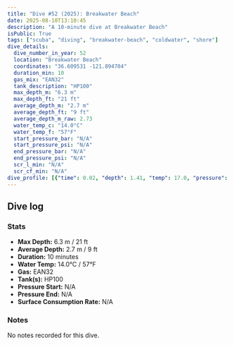 ```yaml
---
title: "Dive #52 (2025): Breakwater Beach"
date: 2025-08-10T13:10:45
description: "A 10-minute dive at Breakwater Beach"
isPublic: True
tags: ["scuba", "diving", "breakwater-beach", "coldwater", "shore"]
dive_details:
  dive_number_in_year: 52
  location: "Breakwater Beach"
  coordinates: "36.609531 -121.894704"
  duration_min: 10
  gas_mix: "EAN32"
  tank_description: "HP100"
  max_depth_m: "6.3 m"
  max_depth_ft: "21 ft"
  average_depth_m: "2.7 m"
  average_depth_ft: "9 ft"
  average_depth_m_raw: 2.73
  water_temp_c: "14.0°C"
  water_temp_f: "57°F"
  start_pressure_bar: "N/A"
  start_pressure_psi: "N/A"
  end_pressure_bar: "N/A"
  end_pressure_psi: "N/A"
  scr_l_min: "N/A"
  scr_cf_min: "N/A"
dive_profile: [{"time": 0.02, "depth": 1.41, "temp": 17.0, "pressure": null}, {"time": 0.03, "depth": 1.57, "temp": 17.0, "pressure": null}, {"time": 0.05, "depth": 1.7, "temp": 17.0, "pressure": null}, {"time": 0.07, "depth": 1.92, "temp": 17.0, "pressure": null}, {"time": 0.08, "depth": 2.08, "temp": 17.0, "pressure": null}, {"time": 0.1, "depth": 2.26, "temp": 17.0, "pressure": null}, {"time": 0.12, "depth": 2.31, "temp": 17.0, "pressure": null}, {"time": 0.13, "depth": 2.46, "temp": 17.0, "pressure": null}, {"time": 0.15, "depth": 2.69, "temp": 17.0, "pressure": null}, {"time": 0.17, "depth": 2.8, "temp": 17.0, "pressure": null}, {"time": 0.18, "depth": 2.92, "temp": 17.0, "pressure": null}, {"time": 0.2, "depth": 3.05, "temp": 17.0, "pressure": null}, {"time": 0.22, "depth": 3.27, "temp": 17.0, "pressure": null}, {"time": 0.23, "depth": 3.48, "temp": 17.0, "pressure": null}, {"time": 0.25, "depth": 3.6, "temp": 16.0, "pressure": null}, {"time": 0.28, "depth": 3.66, "temp": 16.0, "pressure": null}, {"time": 0.3, "depth": 3.78, "temp": 16.0, "pressure": null}, {"time": 0.32, "depth": 3.94, "temp": 16.0, "pressure": null}, {"time": 0.33, "depth": 4.11, "temp": 16.0, "pressure": null}, {"time": 0.35, "depth": 4.26, "temp": 16.0, "pressure": null}, {"time": 0.37, "depth": 4.47, "temp": 16.0, "pressure": null}, {"time": 0.38, "depth": 4.61, "temp": 16.0, "pressure": null}, {"time": 0.4, "depth": 4.81, "temp": 16.0, "pressure": null}, {"time": 0.42, "depth": 4.95, "temp": 16.0, "pressure": null}, {"time": 0.47, "depth": 5.08, "temp": 16.0, "pressure": null}, {"time": 0.48, "depth": 5.17, "temp": 16.0, "pressure": null}, {"time": 0.5, "depth": 5.28, "temp": 16.0, "pressure": null}, {"time": 0.52, "depth": 5.42, "temp": 16.0, "pressure": null}, {"time": 0.53, "depth": 5.51, "temp": 16.0, "pressure": null}, {"time": 0.55, "depth": 5.58, "temp": 15.0, "pressure": null}, {"time": 0.58, "depth": 5.65, "temp": 15.0, "pressure": null}, {"time": 0.62, "depth": 5.68, "temp": 15.0, "pressure": null}, {"time": 0.65, "depth": 5.79, "temp": 15.0, "pressure": null}, {"time": 0.67, "depth": 5.82, "temp": 15.0, "pressure": null}, {"time": 0.68, "depth": 5.95, "temp": 15.0, "pressure": null}, {"time": 0.7, "depth": 6.14, "temp": 15.0, "pressure": null}, {"time": 0.72, "depth": 6.27, "temp": 15.0, "pressure": null}, {"time": 0.73, "depth": 6.2, "temp": 15.0, "pressure": null}, {"time": 0.77, "depth": 6.15, "temp": 15.0, "pressure": null}, {"time": 0.78, "depth": 6.07, "temp": 15.0, "pressure": null}, {"time": 0.8, "depth": 6.11, "temp": 15.0, "pressure": null}, {"time": 0.82, "depth": 6.1, "temp": 15.0, "pressure": null}, {"time": 0.83, "depth": 6.03, "temp": 15.0, "pressure": null}, {"time": 0.92, "depth": 5.92, "temp": 14.0, "pressure": null}, {"time": 0.97, "depth": 5.99, "temp": 14.0, "pressure": null}, {"time": 0.98, "depth": 6.09, "temp": 14.0, "pressure": null}, {"time": 1.0, "depth": 6.15, "temp": 14.0, "pressure": null}, {"time": 1.02, "depth": 6.21, "temp": 14.0, "pressure": null}, {"time": 1.03, "depth": 6.1, "temp": 14.0, "pressure": null}, {"time": 1.05, "depth": 6.05, "temp": 14.0, "pressure": null}, {"time": 1.07, "depth": 5.98, "temp": 14.0, "pressure": null}, {"time": 1.12, "depth": 5.92, "temp": 14.0, "pressure": null}, {"time": 1.13, "depth": 5.82, "temp": 14.0, "pressure": null}, {"time": 1.15, "depth": 5.92, "temp": 14.0, "pressure": null}, {"time": 1.17, "depth": 5.98, "temp": 14.0, "pressure": null}, {"time": 1.18, "depth": 6.09, "temp": 14.0, "pressure": null}, {"time": 1.2, "depth": 6.24, "temp": 14.0, "pressure": null}, {"time": 1.22, "depth": 6.28, "temp": 14.0, "pressure": null}, {"time": 1.27, "depth": 6.16, "temp": 14.0, "pressure": null}, {"time": 1.28, "depth": 6.02, "temp": 14.0, "pressure": null}, {"time": 1.32, "depth": 5.83, "temp": 14.0, "pressure": null}, {"time": 1.33, "depth": 5.68, "temp": 14.0, "pressure": null}, {"time": 1.35, "depth": 5.57, "temp": 14.0, "pressure": null}, {"time": 1.62, "depth": 5.34, "temp": 14.0, "pressure": null}, {"time": 1.63, "depth": 5.34, "temp": 14.0, "pressure": null}, {"time": 1.67, "depth": 5.29, "temp": 14.0, "pressure": null}, {"time": 1.77, "depth": 5.17, "temp": 14.0, "pressure": null}, {"time": 1.78, "depth": 5.09, "temp": 14.0, "pressure": null}, {"time": 1.8, "depth": 4.96, "temp": 14.0, "pressure": null}, {"time": 1.82, "depth": 4.99, "temp": 14.0, "pressure": null}, {"time": 1.87, "depth": 5.06, "temp": 14.0, "pressure": null}, {"time": 1.88, "depth": 5.12, "temp": 14.0, "pressure": null}, {"time": 1.92, "depth": 5.05, "temp": 14.0, "pressure": null}, {"time": 1.93, "depth": 5.05, "temp": 14.0, "pressure": null}, {"time": 1.97, "depth": 4.91, "temp": 14.0, "pressure": null}, {"time": 1.98, "depth": 4.76, "temp": 14.0, "pressure": null}, {"time": 2.0, "depth": 4.75, "temp": 14.0, "pressure": null}, {"time": 2.03, "depth": 4.91, "temp": 14.0, "pressure": null}, {"time": 2.05, "depth": 4.92, "temp": 14.0, "pressure": null}, {"time": 2.08, "depth": 4.8, "temp": 14.0, "pressure": null}, {"time": 2.1, "depth": 4.62, "temp": 14.0, "pressure": null}, {"time": 2.12, "depth": 4.44, "temp": 14.0, "pressure": null}, {"time": 2.13, "depth": 4.41, "temp": 14.0, "pressure": null}, {"time": 2.15, "depth": 4.42, "temp": 14.0, "pressure": null}, {"time": 2.18, "depth": 4.52, "temp": 14.0, "pressure": null}, {"time": 2.2, "depth": 4.6, "temp": 14.0, "pressure": null}, {"time": 2.22, "depth": 4.66, "temp": 14.0, "pressure": null}, {"time": 2.28, "depth": 4.44, "temp": 14.0, "pressure": null}, {"time": 2.3, "depth": 4.29, "temp": 14.0, "pressure": null}, {"time": 2.32, "depth": 4.22, "temp": 14.0, "pressure": null}, {"time": 2.33, "depth": 4.19, "temp": 14.0, "pressure": null}, {"time": 2.4, "depth": 4.31, "temp": 14.0, "pressure": null}, {"time": 2.48, "depth": 4.13, "temp": 14.0, "pressure": null}, {"time": 2.52, "depth": 3.99, "temp": 14.0, "pressure": null}, {"time": 2.57, "depth": 4.1, "temp": 14.0, "pressure": null}, {"time": 2.6, "depth": 4.17, "temp": 14.0, "pressure": null}, {"time": 2.65, "depth": 3.92, "temp": 14.0, "pressure": null}, {"time": 2.67, "depth": 3.88, "temp": 14.0, "pressure": null}, {"time": 2.75, "depth": 3.72, "temp": 14.0, "pressure": null}, {"time": 2.77, "depth": 3.63, "temp": 14.0, "pressure": null}, {"time": 2.78, "depth": 3.71, "temp": 14.0, "pressure": null}, {"time": 2.92, "depth": 3.65, "temp": 14.0, "pressure": null}, {"time": 2.93, "depth": 3.6, "temp": 14.0, "pressure": null}, {"time": 2.97, "depth": 3.67, "temp": 14.0, "pressure": null}, {"time": 2.98, "depth": 3.74, "temp": 14.0, "pressure": null}, {"time": 3.03, "depth": 3.63, "temp": 14.0, "pressure": null}, {"time": 3.05, "depth": 3.46, "temp": 14.0, "pressure": null}, {"time": 3.07, "depth": 3.28, "temp": 14.0, "pressure": null}, {"time": 3.13, "depth": 3.53, "temp": 14.0, "pressure": null}, {"time": 3.15, "depth": 3.67, "temp": 14.0, "pressure": null}, {"time": 3.17, "depth": 3.84, "temp": 14.0, "pressure": null}, {"time": 3.18, "depth": 3.58, "temp": 14.0, "pressure": null}, {"time": 3.22, "depth": 3.45, "temp": 14.0, "pressure": null}, {"time": 3.25, "depth": 3.54, "temp": 14.0, "pressure": null}, {"time": 3.27, "depth": 3.48, "temp": 14.0, "pressure": null}, {"time": 3.28, "depth": 3.31, "temp": 15.0, "pressure": null}, {"time": 3.37, "depth": 3.16, "temp": 15.0, "pressure": null}, {"time": 3.42, "depth": 3.04, "temp": 15.0, "pressure": null}, {"time": 3.43, "depth": 3.06, "temp": 15.0, "pressure": null}, {"time": 3.47, "depth": 2.99, "temp": 15.0, "pressure": null}, {"time": 3.5, "depth": 2.9, "temp": 15.0, "pressure": null}, {"time": 3.52, "depth": 2.84, "temp": 15.0, "pressure": null}, {"time": 3.55, "depth": 2.92, "temp": 15.0, "pressure": null}, {"time": 3.6, "depth": 3.02, "temp": 15.0, "pressure": null}, {"time": 3.62, "depth": 3.08, "temp": 15.0, "pressure": null}, {"time": 3.63, "depth": 3.18, "temp": 15.0, "pressure": null}, {"time": 3.67, "depth": 3.04, "temp": 15.0, "pressure": null}, {"time": 3.68, "depth": 2.87, "temp": 15.0, "pressure": null}, {"time": 3.7, "depth": 2.91, "temp": 15.0, "pressure": null}, {"time": 3.73, "depth": 2.99, "temp": 15.0, "pressure": null}, {"time": 3.75, "depth": 3.03, "temp": 15.0, "pressure": null}, {"time": 3.78, "depth": 2.87, "temp": 15.0, "pressure": null}, {"time": 3.87, "depth": 2.9, "temp": 15.0, "pressure": null}, {"time": 3.88, "depth": 2.78, "temp": 15.0, "pressure": null}, {"time": 3.93, "depth": 2.71, "temp": 15.0, "pressure": null}, {"time": 3.97, "depth": 2.54, "temp": 15.0, "pressure": null}, {"time": 4.03, "depth": 2.65, "temp": 15.0, "pressure": null}, {"time": 4.08, "depth": 2.59, "temp": 15.0, "pressure": null}, {"time": 4.1, "depth": 2.61, "temp": 15.0, "pressure": null}, {"time": 4.12, "depth": 2.49, "temp": 15.0, "pressure": null}, {"time": 4.13, "depth": 2.41, "temp": 15.0, "pressure": null}, {"time": 4.17, "depth": 2.38, "temp": 15.0, "pressure": null}, {"time": 4.18, "depth": 2.52, "temp": 15.0, "pressure": null}, {"time": 4.2, "depth": 2.72, "temp": 15.0, "pressure": null}, {"time": 4.22, "depth": 2.66, "temp": 15.0, "pressure": null}, {"time": 4.23, "depth": 2.49, "temp": 15.0, "pressure": null}, {"time": 4.25, "depth": 2.42, "temp": 15.0, "pressure": null}, {"time": 4.27, "depth": 2.33, "temp": 15.0, "pressure": null}, {"time": 4.28, "depth": 2.46, "temp": 15.0, "pressure": null}, {"time": 4.3, "depth": 2.58, "temp": 15.0, "pressure": null}, {"time": 4.32, "depth": 2.73, "temp": 15.0, "pressure": null}, {"time": 4.33, "depth": 2.85, "temp": 15.0, "pressure": null}, {"time": 4.35, "depth": 2.88, "temp": 15.0, "pressure": null}, {"time": 4.37, "depth": 2.56, "temp": 15.0, "pressure": null}, {"time": 4.38, "depth": 2.5, "temp": 15.0, "pressure": null}, {"time": 4.4, "depth": 2.4, "temp": 15.0, "pressure": null}, {"time": 4.42, "depth": 2.39, "temp": 15.0, "pressure": null}, {"time": 4.45, "depth": 2.53, "temp": 15.0, "pressure": null}, {"time": 4.47, "depth": 2.63, "temp": 15.0, "pressure": null}, {"time": 4.48, "depth": 2.73, "temp": 15.0, "pressure": null}, {"time": 4.55, "depth": 2.48, "temp": 15.0, "pressure": null}, {"time": 4.58, "depth": 2.34, "temp": 15.0, "pressure": null}, {"time": 4.63, "depth": 2.5, "temp": 15.0, "pressure": null}, {"time": 4.65, "depth": 2.58, "temp": 15.0, "pressure": null}, {"time": 4.67, "depth": 2.7, "temp": 15.0, "pressure": null}, {"time": 4.68, "depth": 2.69, "temp": 15.0, "pressure": null}, {"time": 4.7, "depth": 2.51, "temp": 15.0, "pressure": null}, {"time": 4.72, "depth": 2.49, "temp": 15.0, "pressure": null}, {"time": 4.75, "depth": 2.35, "temp": 15.0, "pressure": null}, {"time": 4.82, "depth": 2.51, "temp": 15.0, "pressure": null}, {"time": 4.87, "depth": 2.36, "temp": 15.0, "pressure": null}, {"time": 4.88, "depth": 2.26, "temp": 15.0, "pressure": null}, {"time": 4.9, "depth": 2.07, "temp": 15.0, "pressure": null}, {"time": 4.92, "depth": 2.01, "temp": 15.0, "pressure": null}, {"time": 5.0, "depth": 2.23, "temp": 15.0, "pressure": null}, {"time": 5.03, "depth": 2.3, "temp": 15.0, "pressure": null}, {"time": 5.07, "depth": 2.27, "temp": 15.0, "pressure": null}, {"time": 5.08, "depth": 2.42, "temp": 15.0, "pressure": null}, {"time": 5.1, "depth": 2.48, "temp": 15.0, "pressure": null}, {"time": 5.12, "depth": 2.58, "temp": 15.0, "pressure": null}, {"time": 5.15, "depth": 2.56, "temp": 15.0, "pressure": null}, {"time": 5.17, "depth": 2.52, "temp": 15.0, "pressure": null}, {"time": 5.18, "depth": 2.41, "temp": 15.0, "pressure": null}, {"time": 5.2, "depth": 2.49, "temp": 15.0, "pressure": null}, {"time": 5.22, "depth": 2.6, "temp": 15.0, "pressure": null}, {"time": 5.23, "depth": 2.63, "temp": 15.0, "pressure": null}, {"time": 5.28, "depth": 2.76, "temp": 15.0, "pressure": null}, {"time": 5.3, "depth": 2.59, "temp": 15.0, "pressure": null}, {"time": 5.32, "depth": 2.71, "temp": 15.0, "pressure": null}, {"time": 5.33, "depth": 2.74, "temp": 15.0, "pressure": null}, {"time": 5.35, "depth": 2.82, "temp": 15.0, "pressure": null}, {"time": 5.37, "depth": 2.83, "temp": 15.0, "pressure": null}, {"time": 5.43, "depth": 2.85, "temp": 15.0, "pressure": null}, {"time": 5.45, "depth": 2.76, "temp": 15.0, "pressure": null}, {"time": 5.58, "depth": 2.73, "temp": 15.0, "pressure": null}, {"time": 5.6, "depth": 2.77, "temp": 15.0, "pressure": null}, {"time": 5.65, "depth": 2.9, "temp": 15.0, "pressure": null}, {"time": 5.67, "depth": 2.95, "temp": 15.0, "pressure": null}, {"time": 5.73, "depth": 2.88, "temp": 15.0, "pressure": null}, {"time": 5.77, "depth": 2.73, "temp": 15.0, "pressure": null}, {"time": 5.78, "depth": 2.76, "temp": 15.0, "pressure": null}, {"time": 5.8, "depth": 2.73, "temp": 15.0, "pressure": null}, {"time": 5.85, "depth": 2.57, "temp": 15.0, "pressure": null}, {"time": 5.87, "depth": 2.59, "temp": 15.0, "pressure": null}, {"time": 5.88, "depth": 2.58, "temp": 15.0, "pressure": null}, {"time": 5.9, "depth": 2.6, "temp": 15.0, "pressure": null}, {"time": 5.92, "depth": 2.7, "temp": 15.0, "pressure": null}, {"time": 5.93, "depth": 2.79, "temp": 15.0, "pressure": null}, {"time": 5.95, "depth": 2.84, "temp": 15.0, "pressure": null}, {"time": 6.0, "depth": 2.71, "temp": 15.0, "pressure": null}, {"time": 6.02, "depth": 2.77, "temp": 15.0, "pressure": null}, {"time": 6.05, "depth": 2.84, "temp": 15.0, "pressure": null}, {"time": 6.1, "depth": 2.65, "temp": 15.0, "pressure": null}, {"time": 6.12, "depth": 2.52, "temp": 15.0, "pressure": null}, {"time": 6.13, "depth": 2.42, "temp": 15.0, "pressure": null}, {"time": 6.15, "depth": 2.24, "temp": 15.0, "pressure": null}, {"time": 6.18, "depth": 2.43, "temp": 15.0, "pressure": null}, {"time": 6.2, "depth": 2.57, "temp": 15.0, "pressure": null}, {"time": 6.22, "depth": 2.65, "temp": 15.0, "pressure": null}, {"time": 6.23, "depth": 2.73, "temp": 15.0, "pressure": null}, {"time": 6.27, "depth": 2.39, "temp": 15.0, "pressure": null}, {"time": 6.32, "depth": 2.45, "temp": 15.0, "pressure": null}, {"time": 6.33, "depth": 2.6, "temp": 15.0, "pressure": null}, {"time": 6.35, "depth": 2.72, "temp": 15.0, "pressure": null}, {"time": 6.4, "depth": 2.59, "temp": 15.0, "pressure": null}, {"time": 6.42, "depth": 2.28, "temp": 15.0, "pressure": null}, {"time": 6.47, "depth": 2.1, "temp": 15.0, "pressure": null}, {"time": 6.5, "depth": 2.25, "temp": 15.0, "pressure": null}, {"time": 6.53, "depth": 2.35, "temp": 15.0, "pressure": null}, {"time": 6.55, "depth": 2.38, "temp": 15.0, "pressure": null}, {"time": 6.58, "depth": 2.27, "temp": 15.0, "pressure": null}, {"time": 6.6, "depth": 2.41, "temp": 15.0, "pressure": null}, {"time": 6.62, "depth": 2.66, "temp": 15.0, "pressure": null}, {"time": 6.72, "depth": 2.48, "temp": 15.0, "pressure": null}, {"time": 6.77, "depth": 2.58, "temp": 15.0, "pressure": null}, {"time": 6.8, "depth": 2.46, "temp": 15.0, "pressure": null}, {"time": 6.82, "depth": 2.35, "temp": 15.0, "pressure": null}, {"time": 6.83, "depth": 2.27, "temp": 15.0, "pressure": null}, {"time": 6.85, "depth": 2.11, "temp": 15.0, "pressure": null}, {"time": 6.87, "depth": 2.19, "temp": 15.0, "pressure": null}, {"time": 6.88, "depth": 2.31, "temp": 15.0, "pressure": null}, {"time": 6.92, "depth": 2.54, "temp": 15.0, "pressure": null}, {"time": 6.98, "depth": 2.4, "temp": 15.0, "pressure": null}, {"time": 7.0, "depth": 2.32, "temp": 15.0, "pressure": null}, {"time": 7.02, "depth": 2.23, "temp": 15.0, "pressure": null}, {"time": 7.03, "depth": 2.36, "temp": 15.0, "pressure": null}, {"time": 7.05, "depth": 2.53, "temp": 15.0, "pressure": null}, {"time": 7.07, "depth": 2.28, "temp": 15.0, "pressure": null}, {"time": 7.08, "depth": 2.44, "temp": 15.0, "pressure": null}, {"time": 7.1, "depth": 2.21, "temp": 15.0, "pressure": null}, {"time": 7.12, "depth": 2.22, "temp": 15.0, "pressure": null}, {"time": 7.13, "depth": 2.45, "temp": 15.0, "pressure": null}, {"time": 7.15, "depth": 2.31, "temp": 15.0, "pressure": null}, {"time": 7.17, "depth": 2.34, "temp": 15.0, "pressure": null}, {"time": 7.25, "depth": 2.14, "temp": 15.0, "pressure": null}, {"time": 7.28, "depth": 2.25, "temp": 15.0, "pressure": null}, {"time": 7.32, "depth": 2.35, "temp": 15.0, "pressure": null}, {"time": 7.43, "depth": 2.48, "temp": 15.0, "pressure": null}, {"time": 7.45, "depth": 2.46, "temp": 15.0, "pressure": null}, {"time": 7.47, "depth": 2.27, "temp": 15.0, "pressure": null}, {"time": 7.48, "depth": 2.1, "temp": 15.0, "pressure": null}, {"time": 7.5, "depth": 1.89, "temp": 15.0, "pressure": null}, {"time": 7.52, "depth": 1.9, "temp": 15.0, "pressure": null}, {"time": 7.57, "depth": 1.81, "temp": 15.0, "pressure": null}, {"time": 7.58, "depth": 2.0, "temp": 15.0, "pressure": null}, {"time": 7.6, "depth": 2.17, "temp": 15.0, "pressure": null}, {"time": 7.62, "depth": 2.34, "temp": 15.0, "pressure": null}, {"time": 7.63, "depth": 2.31, "temp": 15.0, "pressure": null}, {"time": 7.67, "depth": 2.26, "temp": 15.0, "pressure": null}, {"time": 7.68, "depth": 2.19, "temp": 15.0, "pressure": null}, {"time": 7.83, "depth": 2.04, "temp": 15.0, "pressure": null}, {"time": 7.85, "depth": 1.89, "temp": 15.0, "pressure": null}, {"time": 7.87, "depth": 1.86, "temp": 15.0, "pressure": null}, {"time": 7.95, "depth": 2.09, "temp": 15.0, "pressure": null}, {"time": 7.97, "depth": 2.27, "temp": 15.0, "pressure": null}, {"time": 7.98, "depth": 2.26, "temp": 15.0, "pressure": null}, {"time": 8.02, "depth": 2.1, "temp": 15.0, "pressure": null}, {"time": 8.03, "depth": 2.04, "temp": 15.0, "pressure": null}, {"time": 8.05, "depth": 1.99, "temp": 15.0, "pressure": null}, {"time": 8.08, "depth": 2.1, "temp": 15.0, "pressure": null}, {"time": 8.12, "depth": 2.29, "temp": 15.0, "pressure": null}, {"time": 8.13, "depth": 2.25, "temp": 15.0, "pressure": null}, {"time": 8.15, "depth": 2.23, "temp": 15.0, "pressure": null}, {"time": 8.18, "depth": 2.08, "temp": 15.0, "pressure": null}, {"time": 8.2, "depth": 2.02, "temp": 15.0, "pressure": null}, {"time": 8.27, "depth": 2.2, "temp": 15.0, "pressure": null}, {"time": 8.28, "depth": 2.19, "temp": 15.0, "pressure": null}, {"time": 8.35, "depth": 2.11, "temp": 15.0, "pressure": null}, {"time": 8.38, "depth": 2.24, "temp": 15.0, "pressure": null}, {"time": 8.42, "depth": 2.35, "temp": 15.0, "pressure": null}, {"time": 8.45, "depth": 2.28, "temp": 15.0, "pressure": null}, {"time": 8.47, "depth": 2.22, "temp": 15.0, "pressure": null}, {"time": 8.48, "depth": 2.08, "temp": 15.0, "pressure": null}, {"time": 8.55, "depth": 2.21, "temp": 16.0, "pressure": null}, {"time": 8.62, "depth": 2.34, "temp": 16.0, "pressure": null}, {"time": 8.63, "depth": 2.21, "temp": 16.0, "pressure": null}, {"time": 8.65, "depth": 2.11, "temp": 16.0, "pressure": null}, {"time": 8.67, "depth": 2.21, "temp": 16.0, "pressure": null}, {"time": 8.72, "depth": 2.29, "temp": 16.0, "pressure": null}, {"time": 8.73, "depth": 2.24, "temp": 16.0, "pressure": null}, {"time": 8.75, "depth": 2.13, "temp": 16.0, "pressure": null}, {"time": 8.77, "depth": 2.06, "temp": 16.0, "pressure": null}, {"time": 8.82, "depth": 2.17, "temp": 16.0, "pressure": null}, {"time": 8.85, "depth": 2.11, "temp": 16.0, "pressure": null}, {"time": 8.88, "depth": 2.02, "temp": 16.0, "pressure": null}, {"time": 8.93, "depth": 2.12, "temp": 16.0, "pressure": null}, {"time": 8.98, "depth": 1.9, "temp": 16.0, "pressure": null}, {"time": 9.0, "depth": 1.99, "temp": 16.0, "pressure": null}, {"time": 9.03, "depth": 2.09, "temp": 16.0, "pressure": null}, {"time": 9.05, "depth": 2.15, "temp": 16.0, "pressure": null}, {"time": 9.08, "depth": 2.1, "temp": 16.0, "pressure": null}, {"time": 9.2, "depth": 2.15, "temp": 16.0, "pressure": null}, {"time": 9.22, "depth": 2.11, "temp": 16.0, "pressure": null}, {"time": 9.25, "depth": 1.99, "temp": 16.0, "pressure": null}, {"time": 9.27, "depth": 1.89, "temp": 16.0, "pressure": null}, {"time": 9.28, "depth": 2.02, "temp": 16.0, "pressure": null}, {"time": 9.33, "depth": 2.11, "temp": 16.0, "pressure": null}, {"time": 9.35, "depth": 2.15, "temp": 16.0, "pressure": null}, {"time": 9.37, "depth": 1.98, "temp": 16.0, "pressure": null}, {"time": 9.42, "depth": 2.04, "temp": 16.0, "pressure": null}, {"time": 9.47, "depth": 2.09, "temp": 16.0, "pressure": null}, {"time": 9.48, "depth": 2.17, "temp": 16.0, "pressure": null}, {"time": 9.5, "depth": 2.25, "temp": 16.0, "pressure": null}, {"time": 9.6, "depth": 2.14, "temp": 16.0, "pressure": null}, {"time": 9.62, "depth": 2.08, "temp": 16.0, "pressure": null}, {"time": 9.65, "depth": 2.0, "temp": 16.0, "pressure": null}, {"time": 9.67, "depth": 1.98, "temp": 16.0, "pressure": null}, {"time": 9.72, "depth": 2.0, "temp": 16.0, "pressure": null}, {"time": 9.78, "depth": 2.08, "temp": 16.0, "pressure": null}, {"time": 9.8, "depth": 2.02, "temp": 16.0, "pressure": null}, {"time": 9.87, "depth": 1.96, "temp": 16.0, "pressure": null}, {"time": 9.93, "depth": 2.05, "temp": 16.0, "pressure": null}, {"time": 9.97, "depth": 1.85, "temp": 16.0, "pressure": null}, {"time": 9.98, "depth": 1.75, "temp": 16.0, "pressure": null}, {"time": 10.0, "depth": 1.75, "temp": 16.0, "pressure": null}, {"time": 0.02, "depth": 0.0, "temp": 16.0, "pressure": null}]
---
```



## Dive log

<DiveChart frontmatter={frontmatter} />

### Stats
- **Max Depth:** 6.3 m / 21 ft
- **Average Depth:** 2.7 m / 9 ft
- **Duration:** 10 minutes
- **Water Temp:** 14.0°C / 57°F
- **Gas:** EAN32
- **Tank(s):** HP100
- **Pressure Start:** N/A
- **Pressure End:** N/A
- **Surface Consumption Rate:** N/A

### Notes
No notes recorded for this dive.
